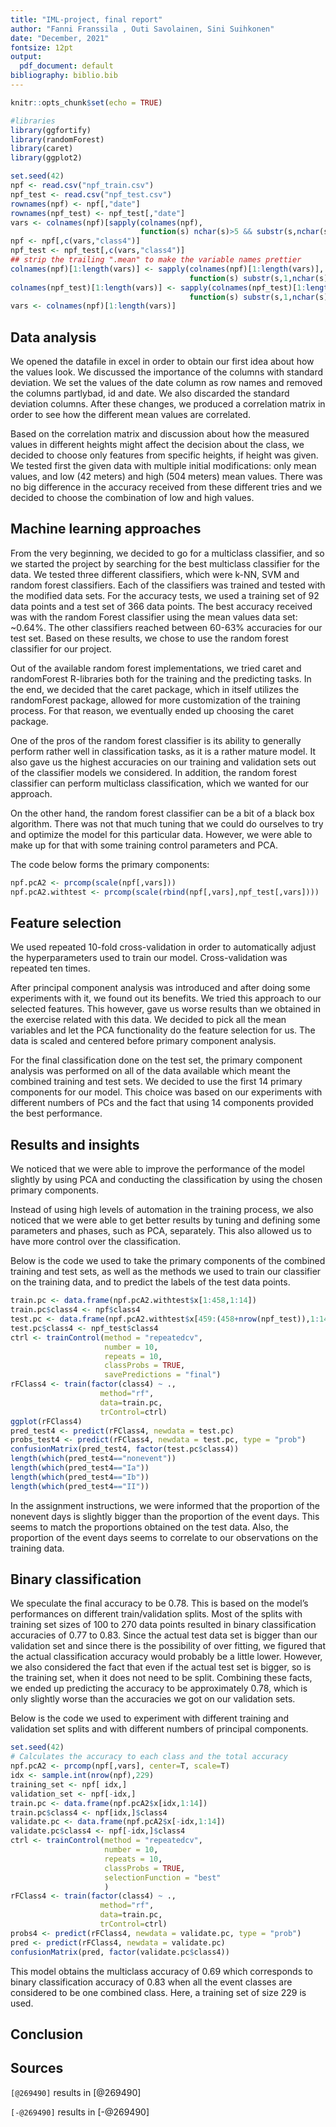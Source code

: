 ```yaml
---
title: "IML-project, final report"
author: "Fanni Franssila , Outi Savolainen, Sini Suihkonen"
date: "December, 2021"
fontsize: 12pt
output:
  pdf_document: default
bibliography: biblio.bib
---
```


```r
knitr::opts_chunk$set(echo = TRUE)
```

\newpage 

```r
#libraries
library(ggfortify)
library(randomForest)
library(caret)
library(ggplot2)
```

```r
set.seed(42)
npf <- read.csv("npf_train.csv")
npf_test <- read.csv("npf_test.csv")
rownames(npf) <- npf[,"date"]
rownames(npf_test) <- npf_test[,"date"]
vars <- colnames(npf)[sapply(colnames(npf),
                             function(s) nchar(s)>5 && substr(s,nchar(s)-4,nchar(s))==".mean")]
npf <- npf[,c(vars,"class4")]
npf_test <- npf_test[,c(vars,"class4")]
## strip the trailing ".mean" to make the variable names prettier
colnames(npf)[1:length(vars)] <- sapply(colnames(npf)[1:length(vars)],
                                        function(s) substr(s,1,nchar(s)-5))
colnames(npf_test)[1:length(vars)] <- sapply(colnames(npf_test)[1:length(vars)],
                                        function(s) substr(s,1,nchar(s)-5))
vars <- colnames(npf)[1:length(vars)]

```

## Data analysis

We opened the datafile in excel in order to obtain our first idea about how the values look. We discussed the importance of the columns with standard deviation. We set the values of the date column as row names and removed the columns partlybad, id and date. We also discarded the standard deviation columns. After these changes, we produced a correlation matrix in order to see how the different mean values are correlated. 

Based on the correlation matrix and discussion about how the measured values in different heights might affect the decision about the class,  we decided to choose only features from specific heights, if height was given. We tested first the given data with multiple initial modifications: only mean values, and low (42 meters) and high (504 meters) mean values. There was no big difference in the accuracy received from these different tries and we decided to choose the combination of low and high values. 



## Machine learning approaches

From the very beginning, we decided to go for a multiclass classifier, and so we started the project by searching for the best multiclass classifier for the data. We tested three different classifiers, which were k-NN, SVM and random forest classifiers. Each of the classifiers was trained and tested with the modified data sets. For the accuracy tests, we used a training set of 92 data points and a test set of 366 data points. The best accuracy received was with the random Forest classifier using the mean values data set: ~0.64%. The other classifiers reached between 60-63% accuracies for our test set. Based on these results, we chose to use the random forest classifier for our project.

Out of the available random forest implementations, we tried caret and randomForest R-libraries both for the training and the predicting tasks. In the end, we decided that the caret package, which in itself utilizes the randomForest package, allowed for more customization of the training process. For that reason, we eventually ended up choosing the caret package.

One of the pros of the random forest classifier is its ability to generally perform rather well in classification tasks, as it is a rather mature model. It also gave us the highest accuracies on our training and validation sets out of the classifier models we considered. In addition, the random forest classifier can perform multiclass classification, which we wanted for our approach.

On the other hand, the random forest classifier can be a bit of a black box algorithm. There was not that much tuning that we could do ourselves to try and optimize the model for this particular data. However, we were able to make up for that with some training control parameters and PCA.

The code below forms the primary components:


```r

npf.pcA2 <- prcomp(scale(npf[,vars]))
npf.pcA2.withtest <- prcomp(scale(rbind(npf[,vars],npf_test[,vars])))

```

## Feature selection

We used repeated 10-fold cross-validation in order to automatically adjust the hyperparameters used to train our model. Cross-validation was repeated ten times. 

After principal component analysis was introduced and after doing some experiments with it, we found out its benefits. We tried this approach to our selected features. This however, gave us worse results than we obtained in the exercise related with this data. We decided to pick all the mean variables and let the PCA functionality do the feature selection for us. The data is scaled and centered before primary component analysis. 

For the final classification done on the test set, the primary component analysis was performed on all of the data available which meant the combined training and test sets. We decided to use the first 14 primary components for our model. This choice was based on our experiments with different numbers of PCs and the fact that using 14 components provided the best performance.


## Results and insights

We noticed that we were able to improve the performance of the model slightly by using PCA and conducting the classification by using the chosen primary components.

Instead of using high levels of automation in the training process, we also noticed that we were able to get better results by tuning and defining some parameters and phases, such as PCA, separately. This also allowed us to have more control over the classification.

Below is the code we used to take the primary components of the combined training and test sets, as well as the methods we used to train our classifier on the training data, and to predict the labels of the test data points.

```r

train.pc <- data.frame(npf.pcA2.withtest$x[1:458,1:14])
train.pc$class4 <- npf$class4
test.pc <- data.frame(npf.pcA2.withtest$x[459:(458+nrow(npf_test)),1:14])
test.pc$class4 <- npf_test$class4
ctrl <- trainControl(method = "repeatedcv",
                     number = 10,
                     repeats = 10,
                     classProbs = TRUE,
                     savePredictions = "final")
rFClass4 <- train(factor(class4) ~ .,
                    method="rf",
                    data=train.pc,
                    trControl=ctrl)
ggplot(rFClass4)
pred_test4 <- predict(rFClass4, newdata = test.pc)
probs_test4 <- predict(rFClass4, newdata = test.pc, type = "prob")
confusionMatrix(pred_test4, factor(test.pc$class4))
length(which(pred_test4=="nonevent"))
length(which(pred_test4=="Ia"))
length(which(pred_test4=="Ib"))
length(which(pred_test4=="II"))

```

In the assignment instructions, we were informed that the proportion of the nonevent days is slightly bigger than the proportion of the event days. This seems to match the proportions obtained on the test data. Also, the proportion of the event days seems to correlate to our observations on the training data.


## Binary classification

We speculate the final accuracy to be 0.78. This is based on the model’s performances on different train/validation splits. Most of the splits with training set sizes of 100 to 270 data points resulted in binary classification accuracies of 0.77 to 0.83. Since the actual test data set is bigger than our validation set and since there is the possibility of over fitting, we figured that the actual classification accuracy would probably be a little lower. However, we also  considered the fact that even if the actual test set is bigger, so is the training set, when it does not need to be split. Combining these facts, we ended up predicting the accuracy to be approximately 0.78, which is only slightly worse than the accuracies we got on our validation sets.

Below is the code we used to experiment with different training and validation set splits and with different numbers of principal components.


```r

set.seed(42)
# Calculates the accuracy to each class and the total accuracy
npf.pcA2 <- prcomp(npf[,vars], center=T, scale=T)
idx <- sample.int(nrow(npf),229)
training_set <- npf[ idx,]
validation_set <- npf[-idx,]
train.pc <- data.frame(npf.pcA2$x[idx,1:14])
train.pc$class4 <- npf[idx,]$class4
validate.pc <- data.frame(npf.pcA2$x[-idx,1:14])
validate.pc$class4 <- npf[-idx,]$class4
ctrl <- trainControl(method = "repeatedcv",
                     number = 10,
                     repeats = 10,
                     classProbs = TRUE,
                     selectionFunction = "best"
                     )
rFClass4 <- train(factor(class4) ~ .,
                    method="rf",
                    data=train.pc,
                    trControl=ctrl)
probs4 <- predict(rFClass4, newdata = validate.pc, type = "prob")
pred <- predict(rFClass4, newdata = validate.pc)
confusionMatrix(pred, factor(validate.pc$class4))

```

This model obtains the multiclass accuracy of 0.69 which corresponds to binary classification accuracy of 0.83 when all the event classes are considered to be one combined class. Here, a training set of size 229 is used.

## Conclusion

## Sources

`[@269490]` results in [@269490]

`[-@269490]` results in [-@269490]
